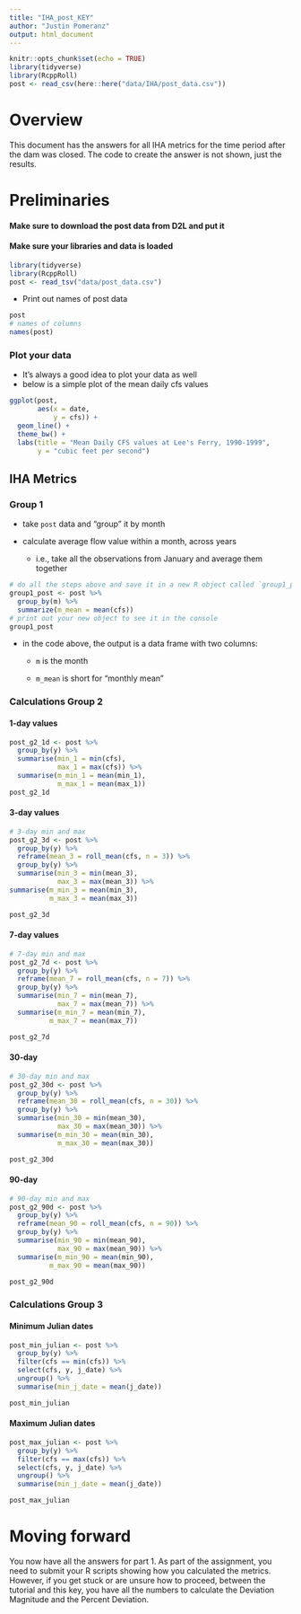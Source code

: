 ```yaml
---
title: "IHA_post_KEY"
author: "Justin Pomeranz"
output: html_document
---
```


```r
knitr::opts_chunk$set(echo = TRUE)
library(tidyverse)
library(RcppRoll)
post <- read_csv(here::here("data/IHA/post_data.csv"))
```

# Overview  

This document has the answers for all IHA metrics for the time period after the dam was closed. The code to create the answer is not shown, just the results. 

# Preliminaries  

#### Make sure to download the post data from D2L and put it 
#### Make sure your libraries and data is loaded

```r
library(tidyverse)
library(RcppRoll)
post <- read_tsv("data/post_data.csv")
```

* Print out names of post data

```r
post
# names of columns
names(post)
```



### Plot your data  

* It's always a good idea to plot your data as well  
* below is a simple plot of the mean daily cfs values  

```r
ggplot(post, 
       aes(x = date, 
           y = cfs)) +
  geom_line() +
  theme_bw() +
  labs(title = "Mean Daily CFS values at Lee's Ferry, 1990-1999",
       y = "cubic feet per second")
```
  
## IHA Metrics  

### Group 1  

* take `post` data and "group" it by month  
* calculate average flow value within a month, across years  

  * i.e., take all the observations from January and average them together  


```r
# do all the steps above and save it in a new R object called `group1_post` 
group1_post <- post %>%
  group_by(m) %>%
  summarize(m_mean = mean(cfs))
# print out your new object to see it in the console
group1_post
```

* in the code above, the output is a data frame with two columns:  
  * `m` is the month  
  
  * `m_mean` is short for "monthly mean"  


### Calculations Group 2  

#### 1-day values  


```r
post_g2_1d <- post %>%
  group_by(y) %>%
  summarise(min_1 = min(cfs), 
            max_1 = max(cfs)) %>%
  summarise(m_min_1 = mean(min_1), 
            m_max_1 = mean(max_1))
post_g2_1d
```

#### 3-day values  


```r
# 3-day min and max
post_g2_3d <- post %>%
  group_by(y) %>%
  reframe(mean_3 = roll_mean(cfs, n = 3)) %>%
  group_by(y) %>%
  summarise(min_3 = min(mean_3),
            max_3 = max(mean_3)) %>%
summarise(m_min_3 = mean(min_3),
          m_max_3 = mean(max_3))

post_g2_3d
```

#### 7-day values

```r
# 7-day min and max
post_g2_7d <- post %>%
  group_by(y) %>%
  reframe(mean_7 = roll_mean(cfs, n = 7)) %>%
  group_by(y) %>%
  summarise(min_7 = min(mean_7),
            max_7 = max(mean_7)) %>%
  summarise(m_min_7 = mean(min_7),
          m_max_7 = mean(max_7))

post_g2_7d
```

#### 30-day 

```r
# 30-day min and max
post_g2_30d <- post %>%
  group_by(y) %>%
  reframe(mean_30 = roll_mean(cfs, n = 30)) %>%
  group_by(y) %>%
  summarise(min_30 = min(mean_30),
            max_30 = max(mean_30)) %>%
  summarise(m_min_30 = mean(min_30),
            m_max_30 = mean(max_30))

post_g2_30d
```

#### 90-day 

```r
# 90-day min and max
post_g2_90d <- post %>%
  group_by(y) %>%
  reframe(mean_90 = roll_mean(cfs, n = 90)) %>%
  group_by(y) %>%
  summarise(min_90 = min(mean_90),
            max_90 = max(mean_90)) %>%
  summarise(m_min_90 = mean(min_90),
          m_max_90 = mean(max_90))

post_g2_90d
```

### Calculations Group 3  

#### Minimum Julian dates

```r
post_min_julian <- post %>%
  group_by(y) %>%
  filter(cfs == min(cfs)) %>%
  select(cfs, y, j_date) %>%
  ungroup() %>%
  summarise(min_j_date = mean(j_date))

post_min_julian
```

#### Maximum Julian dates  

```r
post_max_julian <- post %>%
  group_by(y) %>%
  filter(cfs == max(cfs)) %>%
  select(cfs, y, j_date) %>%
  ungroup() %>%
  summarise(min_j_date = mean(j_date))

post_max_julian
```

# Moving forward  

You now have all the answers for part 1. As part of the assignment, you need to submit your R scripts showing how you calculated the metrics. However, if you get stuck or are unsure how to proceed, between the tutorial and this key, you have all the numbers to calculate the Deviation Magnitude and the Percent Deviation. 